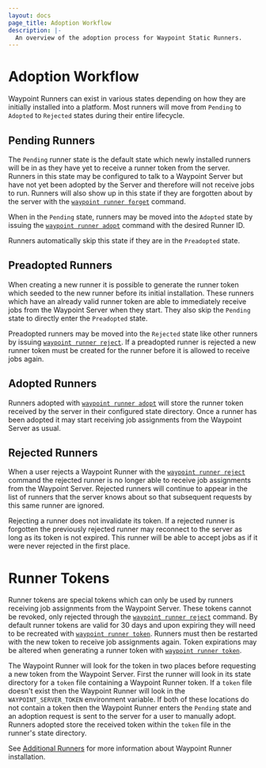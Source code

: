 ```yaml
---
layout: docs
page_title: Adoption Workflow
description: |-
  An overview of the adoption process for Waypoint Static Runners.
---
```


# Adoption Workflow

Waypoint Runners can exist in various states depending on how they are
initially installed into a platform. Most runners will move from `Pending` to
`Adopted` to `Rejected` states during their entire lifecycle.

## Pending Runners

The `Pending` runner state is the default state which newly installed runners
will be in as they have yet to receive a runner token from the server. Runners
in this state may be configured to talk to a Waypoint Server but have not yet
been adopted by the Server and therefore will not receive jobs to run. Runners
will also show up in this state if they are forgotten about by the server with
the [`waypoint runner forget`](/commands/runner-forget) command.

When in the `Pending` state, runners may be moved into the `Adopted` state by
issuing the [`waypoint runner adopt`](/commands/runner-adopt) command with the
desired Runner ID.

Runners automatically skip this state if they are in the `Preadopted` state.

## Preadopted Runners

When creating a new runner it is possible to generate the runner token which
seeded to the new runner before its initial installation. These runners which
have an already valid runner token are able to immediately receive jobs from
the Waypoint Server when they start. They also skip the `Pending` state to
directly enter the `Preadopted` state.

Preadopted runners may be moved into the `Rejected` state like other runners by
issuing [`waypoint runner reject`](/commands/runner-reject). If a preadopted
runner is rejected a new runner token must be created for the runner before it
is allowed to receive jobs again.

## Adopted Runners

Runners adopted with [`waypoint runner adopt`](/commands/runner-adopt) will
store the runner token received by the server in their configured state
directory. Once a runner has been adopted it may start receiving job
assignments from the Waypoint Server as usual.

## Rejected Runners

When a user rejects a Waypoint Runner with the [`waypoint runner reject`](/commands/runner-reject) command the rejected runner is no longer able
to receive job assignments from the Waypoint Server. Rejected runners will
continue to appear in the list of runners that the server knows about so that
subsequent requests by this same runner are ignored.

Rejecting a runner does not invalidate its token. If a rejected runner is
forgotten the previously rejected runner may reconnect to the server as long as
its token is not expired. This runner will be able to accept jobs as if it were
never rejected in the first place.

# Runner Tokens

Runner tokens are special tokens which can only be used by runners receiving
job assignments from the Waypoint Server. These tokens cannot be revoked, only
rejected through the [`waypoint runner reject`](/commands/runner-reject)
command. By default runner tokens are valid for 30 days and upon expiring they
will need to be recreated with [`waypoint runner token`](/commands/runner-token).
Runners must then be restarted with the new token to receive job assignments
again. Token expirations may be altered when generating a runner token with
[`waypoint runner token`](/commands/runner-token).

The Waypoint Runner will look for the token in two places before requesting a
new token from the Waypoint Server. First the runner will look in its state
directory for a `token` file containing a Waypoint Runner token. If a `token`
file doesn't exist then the Waypoint Runner will look in the
`WAYPOINT_SERVER_TOKEN` environment variable. If both of these locations do not
contain a token then the Waypoint Runner enters the `Pending` state and an
adoption request is sent to the server for a user to manually adopt. Runners
adopted store the received token within the `token` file in the runner's state
directory.

See [Additional Runners](/docs/runner/run-manual) for more information about
Waypoint Runner installation.
